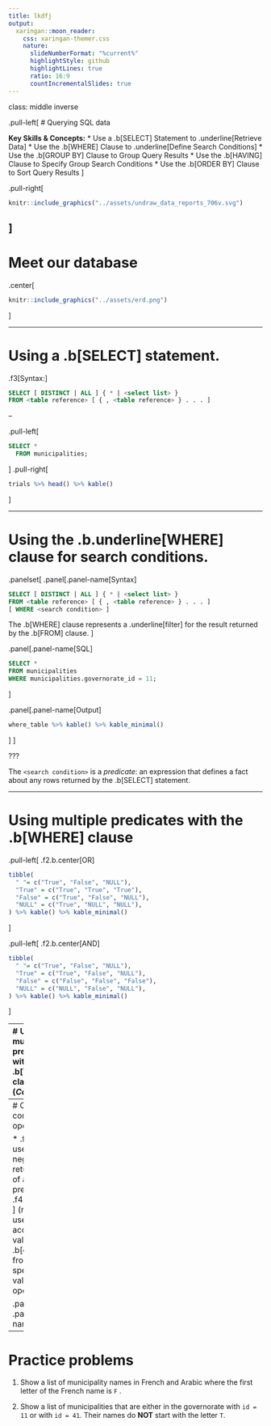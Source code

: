 ```yaml
---
title: lkdfj
output:
  xaringan::moon_reader:
    css: xaringan-themer.css
    nature:
      slideNumberFormat: "%current%"
      highlightStyle: github
      highlightLines: true
      ratio: 16:9
      countIncrementalSlides: true
---
```

class: middle inverse

.pull-left[
# Querying SQL data

**Key Skills & Concepts:**
* Use a .b[SELECT] Statement to .underline[Retrieve Data]
* Use the .b[WHERE] Clause to .underline[Define Search Conditions]
* Use the .b[GROUP BY] Clause to Group Query Results
* Use the .b[HAVING] Clause to Specify Group Search Conditions
* Use the .b[ORDER BY] Clause to Sort Query Results
]

.pull-right[
```r
knitr::include_graphics("../assets/undraw_data_reports_706v.svg")
```
]
---

# Meet our database

.center[
```r
knitr::include_graphics("../assets/erd.png")
```
]


---

# Using a .b[SELECT] statement.

.f3[Syntax:]

```sql
SELECT [ DISTINCT | ALL ] { * | <select list> }
FROM <table reference> [ { , <table reference> } . . . ]
```

--

.pull-left[
```sql
SELECT *
  FROM municipalities;
```
]
.pull-right[
```r
trials %>% head() %>% kable()
```
]

---

# Using the .b.underline[WHERE] clause for search conditions.

.panelset[
.panel[.panel-name[Syntax]

```sql
SELECT [ DISTINCT | ALL ] { * | <select list> }
FROM <table reference> [ { , <table reference> } . . . ]
[ WHERE <search condition> ]
```

The .b[WHERE] clause represents a .underline[filter] for the result returned by the .b[FROM]
clause.
]

.panel[.panel-name[SQL]
```sql
SELECT *
FROM municipalities
WHERE municipalities.governorate_id = 11;
```
]

.panel[.panel-name[Output]
```r
where_table %>% kable() %>% kable_minimal()
```
]
]


???

The `<search condition>` is a *predicate*: an expression that defines a fact about
any rows returned by the .b[SELECT] statement.

---

# Using multiple predicates with the .b[WHERE] clause

.pull-left[
.f2.b.center[OR]
```r
tibble(
  " "= c("True", "False", "NULL"),
  "True" = c("True", "True", "True"),
  "False" = c("True", "False", "NULL"),
  "NULL" = c("True", "NULL", "NULL"),
) %>% kable() %>% kable_minimal()
```
]

.pull-left[
.f2.b.center[AND]
```r
tibble(
  " "= c("True", "False", "NULL"),
  "True" = c("True", "False", "NULL"),
  "False" = c("False", "False", "False"),
  "NULL" = c("NULL", "False", "NULL"),
) %>% kable() %>% kable_minimal()
```
]


---
# Using multiple predicates with the .b[WHERE] clause (*Cont.*)

.panelset[

.panel[.panel-name[SQL]
```sql
SELECT *
FROM municipalities
WHERE
  municipalities.governorate_id >= 11 AND
  municipalities.governorate_id <= 13;
```
]

.panel[.panel-name[Output]
```r
multiple_predicate %>% dplyr::sample_n(5) %>% kable() %>% kable_minimal()
```
]

.panel[.panel-name[SQL multiple predicates]
```sql
SELECT *
FROM municipalities AS m
WHERE
  m.name_fr LIKE "L%";
```
]

.panel[.panel-name[Output multiple predicates]

```r
mult_pred_not %>% kable() %>% kable_minimal()
```
]

]

???
* Demonstrate in DBeaver the example with just one condition LIKE %hour.

* Exercise: Find all instances of a municipality where the name starts with a T.

---
# Other comparison operators

* .f4.b[NOT]: used to negate the return value of a predicate.
* .f4.b[<> OR != ] (not equal): used to accept any value that is .b[different]
from the specified value for this operator.

.panelset[
.panel[.panel-name[SQL]
```sql
SELECT DISTINCT municipalities.governorate_id 
FROM municipalities
WHERE municipalities.governorate_id != 11;
```
]
.panel[.panel-name[Output]
```r
example_not %>% head() %>% kable()
```
]
]

---

# Practice problems

1. Show a list of municipality names in French and Arabic where the first letter of the French name is `F` .

2. Show a list of municipalities that are either in the governorate with `id = 11`
or with `id = 41`. Their names do **NOT** start with the letter `T`.
